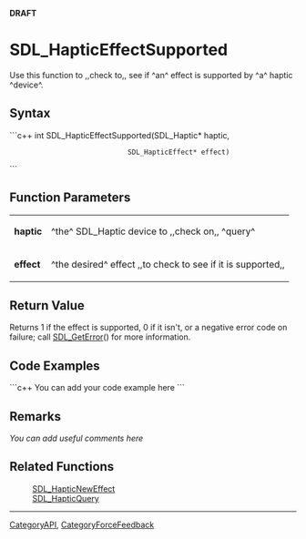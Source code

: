 <!-- pragma section-numbers off -->
<!-- pragma disable-camelcase -->
'''DRAFT'''

= SDL_HapticEffectSupported =
Use this function to ,,check to,, see if ^an^ effect is supported by ^a^ haptic ^device^.


== Syntax ==
```c++
int SDL_HapticEffectSupported(SDL_Haptic*       haptic,
                              SDL_HapticEffect* effect)
```

== Function Parameters ==
{|
|'''haptic'''
|^the^ SDL_Haptic device to ,,check on,, ^query^
|-
|'''effect'''
|^the desired^ effect ,,to check to see if it is supported,,
|}

== Return Value ==
Returns 1 if the effect is supported, 0 if it isn't, or a negative error code on failure; call [[SDL_GetError]]() for more information.

== Code Examples ==
```c++
You can add your code example here
```

== Remarks ==
''You can add useful comments here''

== Related Functions ==
:[[SDL_HapticNewEffect]]
:[[SDL_HapticQuery]]

----
[[CategoryAPI]], [[CategoryForceFeedback]]
